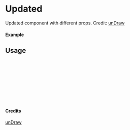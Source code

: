 
<Meta of={Updated} title="unDraw/Updated" />

# Updated

Updated component with different props.
Credit: [unDraw](https://undraw.co/illustrations)

#### Example

<Canvas of={Updated.Primary} />

## Usage

```ts
import { Updated } from "yadl-ui";

const Example = () => {
  return (
      <Updated />
  );
};

export default Example;
```

#### Credits
[unDraw](https://undraw.co/illustrations)
